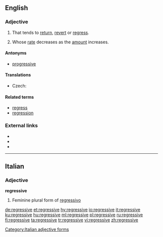 ==English==

===Adjective===
{{en-adj}}

# That tends to [[return]], [[revert]] or [[regress]].
# {{context|of a tax|lang=en}} Whose [[rate]] decreases as the [[amount]] increases.

====Antonyms====
* [[progressive]]

====Translations====
{{trans-top|whose rate decreases as the amount increases}}
* Czech: {{t|cs|regresivní}}
{{trans-mid}}
{{trans-bottom}}

====Related terms====
* [[regress]]
* [[regression]]

===External links===
* {{R:Webster 1913}}
* {{R:Century 1911}}
* {{R:OneLook}}

----

==Italian==

===Adjective===
'''regressive''' {{g|f}}

# Feminine plural form of [[regressivo]]

[[Category:Italian adjective forms]]

[[de:regressive]]
[[et:regressive]]
[[hy:regressive]]
[[io:regressive]]
[[it:regressive]]
[[ku:regressive]]
[[hu:regressive]]
[[ml:regressive]]
[[pl:regressive]]
[[ru:regressive]]
[[fi:regressive]]
[[ta:regressive]]
[[tr:regressive]]
[[vi:regressive]]
[[zh:regressive]]
